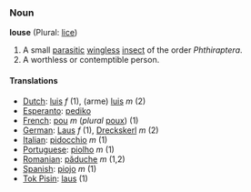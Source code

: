 ===Noun===
'''louse''' (Plural: [[lice]])

# A small [[parasitic]] [[wingless]] [[insect]] of the order ''Phthiraptera''.
# A worthless or contemptible person.

====Translations====
*[[Dutch]]: [[luis]] ''f'' (1), (arme) [[luis]] ''m'' (2)
*[[Esperanto]]: [[pediko]]
*[[French]]: [[pou]] ''m'' (''plural'' [[poux]]) (1)
*[[German]]: [[Laus]] ''f'' (1), [[Dreckskerl]] ''m'' (2)
*[[Italian]]: [[pidocchio]] ''m'' (1)
*[[Portuguese]]: [[piolho]] ''m'' (1)
*[[Romanian]]: [[păduche]] ''m'' (1,2)
*[[Spanish]]: [[piojo]] ''m'' (1)
*[[Tok Pisin]]: [[laus]] (1)